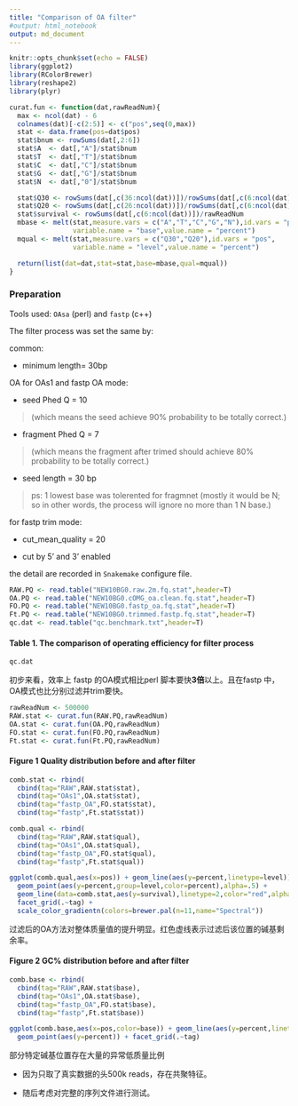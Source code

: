 ```yaml
---
title: "Comparison of OA filter"
#output: html_notebook
output: md_document
---
```


```r
knitr::opts_chunk$set(echo = FALSE)
library(ggplot2)
library(RColorBrewer)
library(reshape2)
library(plyr)

curat.fun <- function(dat,rawReadNum){
  max <- ncol(dat) - 6
  colnames(dat)[-c(2:5)] <- c("pos",seq(0,max))
  stat <- data.frame(pos=dat$pos)
  stat$bnum <- rowSums(dat[,2:6])
  stat$A  <- dat[,"A"]/stat$bnum
  stat$T  <- dat[,"T"]/stat$bnum
  stat$C  <- dat[,"C"]/stat$bnum
  stat$G  <- dat[,"G"]/stat$bnum
  stat$N  <- dat[,"0"]/stat$bnum

  stat$Q30 <- rowSums(dat[,c(36:ncol(dat))])/rowSums(dat[,c(6:ncol(dat))])
  stat$Q20 <- rowSums(dat[,c(26:ncol(dat))])/rowSums(dat[,c(6:ncol(dat))])
  stat$survival <- rowSums(dat[,c(6:ncol(dat))])/rawReadNum
  mbase <- melt(stat,measure.vars = c("A","T","C","G","N"),id.vars = "pos",
                variable.name = "base",value.name = "percent")
  mqual <- melt(stat,measure.vars = c("Q30","Q20"),id.vars = "pos",
                variable.name = "level",value.name = "percent")

  return(list(dat=dat,stat=stat,base=mbase,qual=mqual))
}
```

### Preparation

Tools used: `OAsa` (perl) and `fastp` (c++)

The filter process was set the same by:

common:

 - minimum length= 30bp

OA for OAs1 and fastp OA mode:

 - seed Phed Q = 10 

 > (which means the seed achieve 90% probability to be totally correct.)
 
 - fragment Phed Q = 7 

 > (which means the fragment after trimed should achieve 80% probability to be totally correct.)

 - seed length = 30 bp

> ps: 1 lowest base was tolerented for fragmnet (mostly it would be N; so in other words, the process will ignore no more than 1 N base.)

for fastp trim mode:

 - cut_mean_quality = 20

 - cut by 5' and 3' enabled

the detail are recorded in `Snakemake` configure file.


```r
RAW.PQ <- read.table("NEW10BG0.raw.2m.fq.stat",header=T)
OA.PQ <- read.table("NEW10BG0.cOMG_oa.clean.fq.stat",header=T)
FO.PQ <- read.table("NEW10BG0.fastp_oa.fq.stat",header=T)
Ft.PQ <- read.table("NEW10BG0.trimmed.fastp.fq.stat",header=T)
qc.dat <- read.table("qc.benchmark.txt",header=T)
```


#### Table 1. The comparison of operating efficiency for filter process
```r
qc.dat
```
初步来看，效率上 fastp 的OA模式相比perl 脚本要快**3倍**以上。且在fastp 中，OA模式也比分别过滤并trim要快。


```r
rawReadNum <- 500000
RAW.stat <- curat.fun(RAW.PQ,rawReadNum)
OA.stat <- curat.fun(OA.PQ,rawReadNum)
FO.stat <- curat.fun(FO.PQ,rawReadNum)
Ft.stat <- curat.fun(Ft.PQ,rawReadNum)
```


#### Figure 1 Quality distribution before and after filter
```r
comb.stat <- rbind(
  cbind(tag="RAW",RAW.stat$stat),
  cbind(tag="OAs1",OA.stat$stat),
  cbind(tag="fastp_OA",FO.stat$stat),
  cbind(tag="fastp",Ft.stat$stat))

comb.qual <- rbind(
  cbind(tag="RAW",RAW.stat$qual),
  cbind(tag="OAs1",OA.stat$qual),
  cbind(tag="fastp_OA",FO.stat$qual),
  cbind(tag="fastp",Ft.stat$qual))

ggplot(comb.qual,aes(x=pos)) + geom_line(aes(y=percent,linetype=level)) +
  geom_point(aes(y=percent,group=level,color=percent),alpha=.5) +
  geom_line(data=comb.stat,aes(y=survival),linetype=2,color="red",alpha=.7) +
  facet_grid(.~tag) +
  scale_color_gradientn(colors=brewer.pal(n=11,name="Spectral"))
```
过滤后的OA方法对整体质量值的提升明显。红色虚线表示过滤后该位置的碱基剩余率。

#### Figure 2 GC% distribution before and after filter
```r
comb.base <- rbind(
  cbind(tag="RAW",RAW.stat$base),
  cbind(tag="OAs1",OA.stat$base),
  cbind(tag="fastp_OA",FO.stat$base),
  cbind(tag="fastp",Ft.stat$base))

ggplot(comb.base,aes(x=pos,color=base)) + geom_line(aes(y=percent,linetype=base)) +
  geom_point(aes(y=percent)) + facet_grid(.~tag)
```
部分特定碱基位置存在大量的异常低质量比例

  - 因为只取了真实数据的头500k reads，存在共聚特征。
  
  - 随后考虑对完整的序列文件进行测试。

